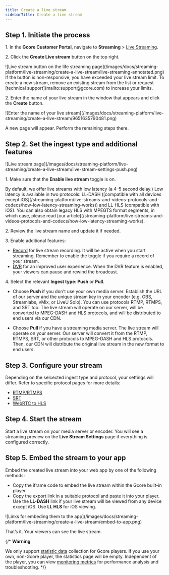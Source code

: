 ```yaml
---
title: Create a live stream
sidebarTitle: Create a live stream
---
```


## Step 1. Initiate the process

1\. In the **Gcore Customer Portal**, navigate to **Streaming** > [Live Streaming](https://streaming.gcore.com/streaming).

2\. Click the **Create Live stream** button on the top right.

<Frame>![Live stream button on the life streaming page](/images/docs/streaming-platform/live-streaming/create-a-live-stream/live-streaming-annotated.png)</Frame>

<Accordion title="The Create… button is unavailable">
If the button is non-responsive, you have exceeded your live stream limit. To create a new stream, remove an existing stream from the list or request [technical support](mailto:support@gcore.com) to increase your limits.
</Accordion>

2\. Enter the name of your live stream in the window that appears and click the **Create** button.

<Frame>![Enter the name of your live stream](/images/docs/streaming-platform/live-streaming/create-a-live-stream/9651635790481.png)</Frame>

A new page will appear. Perform the remaining steps there.

## Step 2. Set the ingest type and additional features

<Frame>![Live stream page](/images/docs/streaming-platform/live-streaming/create-a-live-stream/live-stream-settings-push.png)</Frame>

1\. Make sure that the **Enable live stream** toggle is on.

<Accordion title="Low latency explanation">
By default, we offer live streams with low latency (a 4–5 second delay.) Low latency is available in two protocols: LL-DASH ([compatible with all devices except iOS](/streaming-platform/live-streams-and-videos-protocols-and-codecs/how-low-latency-streaming-works)) and LL-HLS (compatible with iOS). You can also obtain legacy HLS with MPEGTS format segments, in which case, please read [our article](/streaming-platform/live-streams-and-videos-protocols-and-codecs/how-low-latency-streaming-works).
</Accordion>

2\. Review the live stream name and update it if needed.

3\. Enable additional features:

  * [Record](/streaming-platform/live-streaming/record-your-live-streams-and-save-them-as-videos) for live stream recording. It will be active when you start streaming. Remember to enable the toggle if you require a record of your stream. 
  * [DVR](/streaming-platform/live-streaming/pause-and-rewind-the-live-streams) for an improved user experience. When the DVR feature is enabled, your viewers can pause and rewind the broadcast.

4\. Select the relevant **Ingest type**: **Push** or **Pull**.

-   Choose **Push** if you don't use your own media server. Establish the URL of our server and the unique stream key in your encoder (e.g. OBS, Streamlabs, vMix, or LiveU Solo). You can use protocols RTMP, RTMPS, and SRT too. The live stream will operate on our server, will be converted to MPEG-DASH and HLS protocols, and will be distributed to end users via our CDN.

-   Choose **Pull** if you have a streaming media server. The live stream will operate on your server. Our server will convert it from the RTMP, RTMPS, SRT, or other protocols to MPEG-DASH and HLS protocols. Then, our CDN will distribute the original live stream in the new format to end users.

## Step 3. Configure your stream

Depending on the selcected ingest type and protocol, your settings will differ. Refer to specific
protocol pages for more details:

-   [RTMP/RTMPS](https://gcore.com/docs/streaming-platform/live-streaming/protocols/rtmp)
-   [SRT](https://gcore.com/docs/streaming-platform/live-streaming/protocols/srt)
-   [WebRTC to HLS](https://gcore.com/docs/streaming-platform/live-streaming/protocols/webrtc)

## Step 4. Start the stream

Start a live stream on your media server or encoder. You will see a streaming preview on the **Live Stream Settings** page if everything is configured correctly.

## Step 5. Embed the stream to your app

Embed the created live stream into your web app by one of the following methods:

-   Copy the iframe code to embed the live stream within the Gcore built-in player.
-   Copy the export link in a suitable protocol and paste it into your player. Use the **LL-DASH** link if your live stream will be viewed from any device except iOS. Use **LL HLS** for iOS viewing.

<Frame>![Links for embeding them to the app](/images/docs/streaming-platform/live-streaming/create-a-live-stream/embed-to-app.png)</Frame>

That’s it. Your viewers can see the live stream.

{/* <Warning>
**Warning**

We only support [statistic data](/streaming/streaming-platform/how-the-streaming-platform-and-additional-features-are-billed) collection for Gcore players. If you use your own, non-Gcore player, the statistics page will be empty. Independent of the player, you can view [monitoring metrics](/streaming-platform/live-streaming/view-your-live-stream-metrics) for performance analysis and troubleshooting.
</Warning> */}